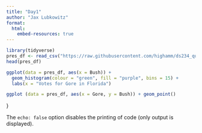 ```yaml
---
title: "Day1"
author: "Jax Lubkowitz"
format: 
  html:
    embed-resources: true
---
```


```r
library(tidyverse)
pres_df <- read_csv("https://raw.githubusercontent.com/highamm/ds234_quarto/main/data_online/pres2000.csv") 
head(pres_df)
```

```r
ggplot(data = pres_df, aes(x = Bush)) +
  geom_histogram(colour = "green", fill = "purple", bins = 15) +
  labs(x = "Votes for Gore in Florida")
```

```r
ggplot (data = pres_df, aes(x = Gore, y = Bush)) + geom_point()
```

}

The `echo: false` option disables the printing of code (only output is displayed).
